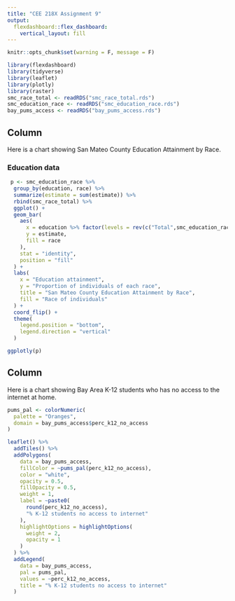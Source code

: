 ```yaml
---
title: "CEE 218X Assignment 9"
output: 
  flexdashboard::flex_dashboard:
    vertical_layout: fill
---
```


```r
knitr::opts_chunk$set(warning = F, message = F)
```
```r
library(flexdashboard)
library(tidyverse)
library(leaflet)
library(plotly)
library(raster)
smc_race_total <- readRDS("smc_race_total.rds")
smc_education_race <- readRDS("smc_education_race.rds")
bay_pums_access <- readRDS("bay_pums_access.rds")

```

Column
-------------------------------------

Here is a chart showing San Mateo County Education Attainment by Race.

### Education data

```r

 p <- smc_education_race %>% 
  group_by(education, race) %>% 
  summarize(estimate = sum(estimate)) %>% 
  rbind(smc_race_total) %>% 
  ggplot() +
  geom_bar(
    aes(
      x = education %>% factor(levels = rev(c("Total",smc_education_race$education[1:8]))),
      y = estimate,
      fill = race
    ),
    stat = "identity",
    position = "fill"
  ) +
  labs(
    x = "Education attainment",
    y = "Proportion of individuals of each race",
    title = "San Mateo County Education Attainment by Race",
    fill = "Race of individuals"
  ) +
  coord_flip() +
  theme(
    legend.position = "bottom",
    legend.direction = "vertical"
  )

ggplotly(p)
```

Column
-------------------------------------
Here is a chart showing Bay Area K-12 students who has no access to the internet at home.

```r
pums_pal <- colorNumeric(
  palette = "Oranges",
  domain = bay_pums_access$perc_k12_no_access
)

leaflet() %>%
  addTiles() %>% 
  addPolygons(
    data = bay_pums_access,
    fillColor = ~pums_pal(perc_k12_no_access),
    color = "white",
    opacity = 0.5,
    fillOpacity = 0.5,
    weight = 1,
    label = ~paste0(
      round(perc_k12_no_access), 
      "% K-12 students no access to internet"
    ),
    highlightOptions = highlightOptions(
      weight = 2,
      opacity = 1
    )
  ) %>% 
  addLegend(
    data = bay_pums_access,
    pal = pums_pal,
    values = ~perc_k12_no_access,
    title = "% K-12 students no access to internet"
  )
```


